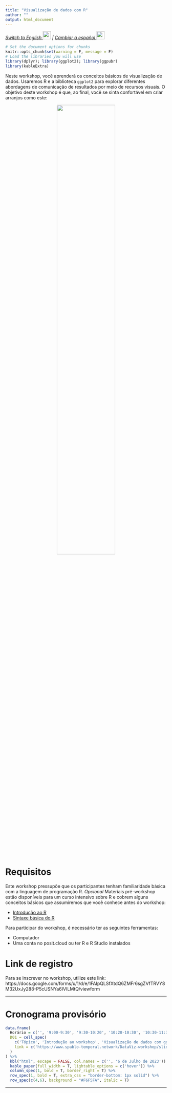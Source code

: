 ```yaml
---
title: "Visualização de dados com R"
author: ""
output: html_document
---
```


<em>
[Switch to English ![](img/flag_us.gif){width="25"}](https://www.spablo-temporal.network/DataViz-workshop/) | [Cambiar a español  ![](img/flag_mx.gif){width="25"}](https://www.spablo-temporal.network/DataViz-workshop/ES/index.html)
</em>

```r
# Set the document options for chunks
knitr::opts_chunk$set(warning = F, message = F)
# Load the libraries you will use
library(dplyr); library(ggplot2); library(ggpubr)
library(kableExtra)
```

Neste workshop, você aprenderá os conceitos básicos de visualização de dados. Usaremos R e a biblioteca `ggplot2` para explorar diferentes abordagens de comunicação de resultados por meio de recursos visuais. O objetivo deste workshop é que, ao final, você se sinta confortável em criar arranjos como este:

<center>
![](img/0_figArrangement.png){width="60%"}
</center>

# Requisitos

Este workshop pressupõe que os participantes tenham familiaridade básica com a linguagem de programação R. *Opcional* Materiais pré-workshop estão disponíveis para um curso intensivo sobre R e cobrem alguns conceitos básicos que assumiremos que você conhece antes do workshop:

-   [Introdução ao R](0a_Intro_RstudioMarkdown.html)
-   [Sintaxe básica do R](0b_RandTidyverse.html)

Para participar do workshop, é necessário ter as seguintes ferramentas:

-   Computador
-   Uma conta no posit.cloud ou ter R e R Studio instalados

# Link de registro

Para se inscrever no workshop, utilize este link: https://docs.google.com/forms/u/1/d/e/1FAIpQLSfXtdQ6ZMFr6sgZVfTRVY8M32UxJy288-P5cUSNYa6IVILMtQ/viewform

------------

# Cronograma provisório

```r
data.frame(
  Horário = c('', '9:00-9:30', '9:30-10:20', '10:20-10:30', '10:30-11:30', '11:30-12:15', '12:15-13:00', '13:00-14:00'),
  D01 = cell_spec(
    c('Tópico', 'Introdução ao workshop', 'Visualização de dados com ggplot', 'Intervalo', 'Customização adicional', 'Almoço', 'Arranjos de figuras', 'Além da visualização estática'), 'html',
    link = c('https://www.spablo-temporal.network/DataViz-workshop/slides.html#/title-slide', 'https://www.spablo-temporal.network/DataViz-workshop/slides.html#/title-slide', 'DataViz_I.html', 'coffeeBreak.html', 'DataViz_II.html', 'Lunch.html', 'DataViz_III.html', 'DataViz_IV.html')
  )
) %>%
  kbl("html", escape = FALSE, col.names = c('', '6 de Julho de 2023')) %>%
  kable_paper(full_width = T, lightable_options = c('hover')) %>%
  column_spec(1, bold = T, border_right = T) %>%
  row_spec(1, bold = T, extra_css = "border-bottom: 1px solid") %>%
  row_spec(c(4,6), background = "#F6F5FA", italic = T)

```

----